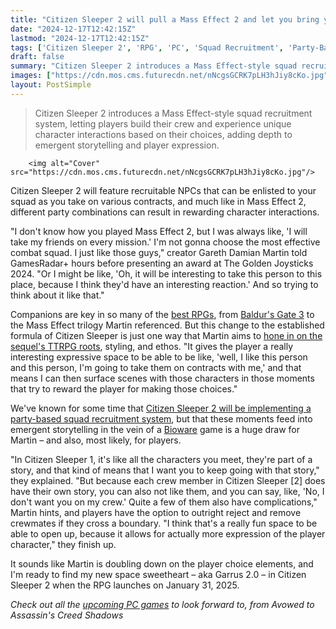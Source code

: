 ```yaml
---
title: "Citizen Sleeper 2 will pull a Mass Effect 2 and let you bring your favorite crewmates on missions purely for the plot, 'most effective squad' be damned"
date: "2024-12-17T12:42:15Z"
lastmod: "2024-12-17T12:42:15Z"
tags: ['Citizen Sleeper 2', 'RPG', 'PC', 'Squad Recruitment', 'Party-Based', 'Bioware', 'Mass Effect', 'Emergent Storytelling']
draft: false
summary: "Citizen Sleeper 2 introduces a Mass Effect-style squad recruitment system, letting players build their crew and experience unique character interactions based on their choices, adding depth to emergent storytelling and player expression."
images: ["https://cdn.mos.cms.futurecdn.net/nNcgsGCRK7pLH3hJiy8cKo.jpg"]
layout: PostSimple
---
```

> Citizen Sleeper 2 introduces a Mass Effect-style squad recruitment system, letting players build their crew and experience unique character interactions based on their choices, adding depth to emergent storytelling and player expression.


        <img alt="Cover" src="https://cdn.mos.cms.futurecdn.net/nNcgsGCRK7pLH3hJiy8cKo.jpg"/>
        
Citizen Sleeper 2 will feature recruitable NPCs that can be enlisted to your squad as you take on various contracts, and much like in Mass Effect 2, different party combinations can result in rewarding character interactions.

"I don't know how you played Mass Effect 2, but I was always like, 'I will take my friends on every mission.' I'm not gonna choose the most effective combat squad. I just like those guys," creator Gareth Damian Martin told GamesRadar+ hours before presenting an award at The Golden Joysticks 2024. "Or I might be like, 'Oh, it will be interesting to take this person to this place, because I think they'd have an interesting reaction.' And so trying to think about it like that."

Companions are key in so many of the [best RPGs](https://www.gamesradar.com/best-rpg-games/), from [Baldur's Gate 3](https://www.gamesradar.com/baldurs-gate-3-guide/) to the Mass Effect trilogy Martin referenced. But this change to the established formula of Citizen Sleeper is just one way that Martin aims to [hone in on the sequel's TTRPG roots](https://www.gamesradar.com/inside-citizen-sleeper-2-starward-vector-the-indie-rpg-sequel-with-mass-effect-in-its-sights/), styling, and ethos. "It gives the player a really interesting expressive space to be able to be like, 'well, I like this person and this person, I'm going to take them on contracts with me,' and that means I can then surface scenes with those characters in those moments that try to reward the player for making those choices."

We've known for some time that [Citizen Sleeper 2 will be implementing a party-based squad recruitment system](https://www.gamesradar.com/games/rpg/citizen-sleeper-2-feels-a-little-bit-farscape-a-little-bit-mass-effect-and-like-everything-i-could-possibly-want/), but that these moments feed into emergent storytelling in the vein of a [Bioware](https://www.gamesradar.com/tag/bioware/) game is a huge draw for Martin – and also, most likely, for players.

"In Citizen Sleeper 1, it's like all the characters you meet, they're part of a story, and that kind of means that I want you to keep going with that story," they explained. "But because each crew member in Citizen Sleeper [2] does have their own story, you can also not like them, and you can say, like, 'No, I don't want you on my crew.' Quite a few of them also have complications," Martin hints, and players have the option to outright reject and remove crewmates if they cross a boundary. "I think that's a really fun space to be able to open up, because it allows for actually more expression of the player character," they finish up.

It sounds like Martin is doubling down on the player choice elements, and I'm ready to find my new space sweetheart – aka Garrus 2.0 – in Citizen Sleeper 2 when the RPG launches on January 31, 2025.

*Check out all the *[<em>upcoming PC games</em>](https://www.gamesradar.com/new-pc-games/)* to look forward to, from Avowed to Assassin's Creed Shadows*
        